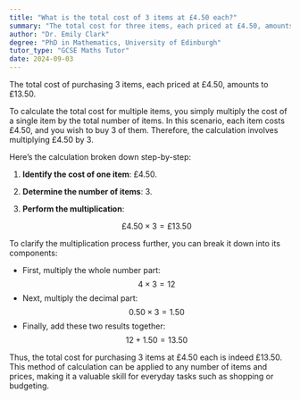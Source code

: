 ```yaml
---
title: "What is the total cost of 3 items at £4.50 each?"
summary: "The total cost for three items, each priced at £4.50, amounts to £13.50."
author: "Dr. Emily Clark"
degree: "PhD in Mathematics, University of Edinburgh"
tutor_type: "GCSE Maths Tutor"
date: 2024-09-03
---
```


The total cost of purchasing 3 items, each priced at £4.50, amounts to £13.50.

To calculate the total cost for multiple items, you simply multiply the cost of a single item by the total number of items. In this scenario, each item costs £4.50, and you wish to buy 3 of them. Therefore, the calculation involves multiplying £4.50 by 3.

Here’s the calculation broken down step-by-step:

1. **Identify the cost of one item**: £4.50.
2. **Determine the number of items**: 3.
3. **Perform the multiplication**: 

   $$ 
   £4.50 \times 3 = £13.50 
   $$

To clarify the multiplication process further, you can break it down into its components:
- First, multiply the whole number part: 
  $$ 
  4 \times 3 = 12 
  $$
- Next, multiply the decimal part: 
  $$ 
  0.50 \times 3 = 1.50 
  $$
- Finally, add these two results together: 
  $$ 
  12 + 1.50 = 13.50 
  $$

Thus, the total cost for purchasing 3 items at £4.50 each is indeed £13.50. This method of calculation can be applied to any number of items and prices, making it a valuable skill for everyday tasks such as shopping or budgeting.
    